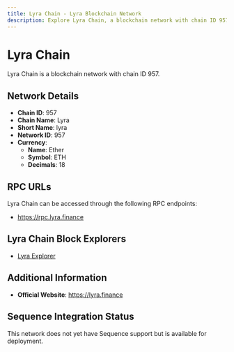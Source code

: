 ```yaml
--- 
title: Lyra Chain - Lyra Blockchain Network
description: Explore Lyra Chain, a blockchain network with chain ID 957. Learn about its native currency, Ether, and how to interact with the network.
---
```


# Lyra Chain

Lyra Chain is a blockchain network with chain ID 957.

## Network Details

- **Chain ID**: 957
- **Chain Name**: Lyra
- **Short Name**: lyra
- **Network ID**: 957
- **Currency**: 
  - **Name**: Ether
  - **Symbol**: ETH
  - **Decimals**: 18

## RPC URLs

Lyra Chain can be accessed through the following RPC endpoints:

- https://rpc.lyra.finance

## Lyra Chain Block Explorers

- [Lyra Explorer](https://explorer.lyra.finance)

## Additional Information

- **Official Website**: https://lyra.finance

## Sequence Integration Status

This network does not yet have Sequence support but is available for deployment.

